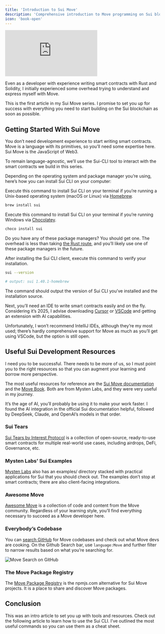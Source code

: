 ```yaml
---
title: 'Introduction to Sui Move'
description: 'Comprehensive introduction to Move programming on Sui blockchain'
icon: 'book-open'
---
```


<div style={{
    position: 'relative',
    width: '100%',
    paddingBottom: '56.25%', // 16:9 aspect ratio
    height: 0,
    overflow: 'hidden'
}}>
    <iframe
        src="https://www.youtube.com/embed/KRbu5GvkTRc"
        title="Sui Tutorial"
        frameBorder="0"
        allow="accelerometer; autoplay; clipboard-write; encrypted-media; gyroscope; picture-in-picture; web-share"
        referrerPolicy="strict-origin-when-cross-origin"
        allowFullScreen
        style={{
            position: 'absolute',
            top: 0,
            left: 0,
            width: '100%',
            height: '100%'
        }}
    ></iframe>
</div>

Even as a developer with experience writing smart contracts with Rust and Solidity, I initially experienced some overhead trying to understand and express myself with Move.

This is the first article in my Sui Move series. I promise to set you up for success with everything you need to start building on the Sui blockchain as soon as possible.

## Getting Started With Sui Move

You don’t need development experience to start writing smart contracts. Move is a language with its primitives, so you’ll need some expertise here. Sui Move is the JavaScript of Web3.

To remain language-agnostic, we’ll use the Sui-CLI tool to interact with the smart contracts we build in this series.

Depending on the operating system and package manager you’re using, here’s how you can install Sui CLI on your computer:

Execute this command to install Sui CLI on your terminal if you’re running a Unix-based operating system (macOS or Linux) via [Homebrew](https://brew.sh/).

```bash [Terminal]
brew install sui
```

Execute this command to install Sui CLI on your terminal if you’re running Windows via [Chocolatey](https://chocolatey.org/).

```bash [Terminal]
choco install sui
```

Do you have any of these package managers? You should get one. The overhead is less than taking [the Rust route](https://docs.sui.io/guides/developer/getting-started/sui-install#install-sui-binaries-from-source), and you’ll likely use one of these package managers in the future.

After installing the Sui CLI client, execute this command to verify your installation.

```bash [Terminal]
sui --version

# output: sui 1.40.1-homebrew
```

The command should output the version of Sui CLI you’ve installed and the installation source.

Next, you’ll need an IDE to write smart contracts easily and on the fly. Considering it’s 2025, I advise downloading [Cursor](http://cursor.com) or [VSCode](https://www.notion.so/2025-The-Goodylili-Brand-165e61ac3cdb807298f9ecdbba5776f6?pvs=21) and getting an extension with AI capabilities.

Unfortunately, I won’t recommend IntelliJ IDEs, although they’re my most used; there’s hardly comprehensive support for Move as much as you’ll get using VSCode, but the option is still open.


## Useful Sui Development Resources

I need you to be successful. There needs to be more of us, so I must point you to the right resources so that you can augment your learning and borrow more perspective.

The most useful resources for reference are the [Sui Move documentation](https://docs.sui.io/concepts/sui-move-concepts) and the [Move Book](https://move-book.com/). Both are from Mysten Labs, and they were very useful in my journey.


It’s the age of AI, you’ll probably be using it to make your work faster. I found the AI integration in the official Sui documentation helpful, followed by DeepSeek, Claude, and OpenAI’s models in that order.

### **Sui Tears**

[Sui Tears by Interest Protocol](https://docs.interestprotocol.com/overview/deprecated/sui-tears) is a collection of open-source, ready-to-use smart contracts for multiple real-world use cases, including airdrops, DeFi, Governance, etc.


### **Mysten Labs’ Sui Examples**

[Mysten Labs](https://github.com/MystenLabs/sui/tree/main/examples) also has an examples/ directory stacked with practical applications for Sui that you should check out. The examples don’t stop at smart contracts; there are also client-facing integrations.


### **Awesome Move**

[Awesome Move](https://github.com/MystenLabs/awesome-move?tab=readme-ov-file#videos) is a collection of code and content from the Move community. Regardless of your learning style, you’ll find everything necessary to succeed as a Move developer here.



### **Everybody’s Codebase**


You can [search GitHub](https://docs.github.com/en/search-github/github-code-search/understanding-github-code-search-syntax) for Move codebases and check out what Move devs are cooking. On the Github Search bar, use `language:Move`  and further filter to narrow results based on what you’re searching for.

<img src="/images/move-github.png" alt="Move Search on GitHub"/>


### The Move Package Registry

The [Move Package Registry](https://www.moveregistry.com/) is the npmjs.com alternative for Sui Move projects. It is a place to share and discover Move packages.


## Conclusion

This was an intro article to set you up with tools and resources. Check out the following article to learn how to use the Sui CLI. I’ve outlined the most useful commands so you can use them as a cheat sheet.